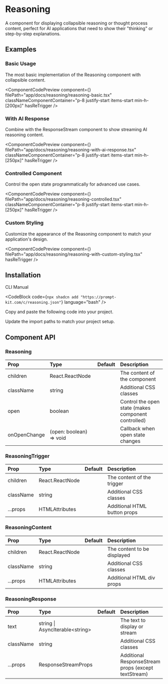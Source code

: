 
# Reasoning

A component for displaying collapsible reasoning or thought process content, perfect for AI applications that need to show their "thinking" or step-by-step explanations.

## Examples

### Basic Usage

The most basic implementation of the Reasoning component with collapsible content.

<ComponentCodePreview
  component={<ReasoningBasic />}
  filePath="app/docs/reasoning/reasoning-basic.tsx"
  classNameComponentContainer="p-8 justify-start items-start min-h-[200px]"
  hasReTrigger
/>

### With AI Response

Combine with the ResponseStream component to show streaming AI reasoning content.

<ComponentCodePreview
  component={<ReasoningWithAIResponse />}
  filePath="app/docs/reasoning/reasoning-with-ai-response.tsx"
  classNameComponentContainer="p-8 justify-start items-start min-h-[250px]"
  hasReTrigger
/>

### Controlled Component

Control the open state programmatically for advanced use cases.

<ComponentCodePreview
  component={<ReasoningControlled />}
  filePath="app/docs/reasoning/reasoning-controlled.tsx"
  classNameComponentContainer="p-8 justify-start items-start min-h-[250px]"
  hasReTrigger
/>

### Custom Styling

Customize the appearance of the Reasoning component to match your application's design.

<ComponentCodePreview
  component={<ReasoningWithCustomStyling />}
  filePath="app/docs/reasoning/reasoning-with-custom-styling.tsx"
  hasReTrigger
/>

## Installation

<Tabs defaultValue="cli">

<TabsList>
  <TabsTrigger value="cli">CLI</TabsTrigger>
  <TabsTrigger value="manual">Manual</TabsTrigger>
</TabsList>

<TabsContent value="cli">

<CodeBlock
  code={`npx shadcn add "https://prompt-kit.com/c/reasoning.json"`}
  language="bash"
/>

</TabsContent>

<TabsContent value="manual">

<Steps>

<Step>Copy and paste the following code into your project.</Step>

<CodeBlock filePath="components/prompt-kit/reasoning.tsx" language="tsx" />

<Step>Update the import paths to match your project setup.</Step>

</Steps>

</TabsContent>

</Tabs>

## Component API

### Reasoning

| Prop         | Type                    | Default | Description                                         |
| :----------- | :---------------------- | :------ | :-------------------------------------------------- |
| children     | React.ReactNode         |         | The content of the component                        |
| className    | string                  |         | Additional CSS classes                              |
| open         | boolean                 |         | Control the open state (makes component controlled) |
| onOpenChange | (open: boolean) => void |         | Callback when open state changes                    |

### ReasoningTrigger

| Prop      | Type            | Default | Description                  |
| :-------- | :-------------- | :------ | :--------------------------- |
| children  | React.ReactNode |         | The content of the trigger   |
| className | string          |         | Additional CSS classes       |
| ...props  | HTMLAttributes  |         | Additional HTML button props |

### ReasoningContent

| Prop      | Type            | Default | Description                 |
| :-------- | :-------------- | :------ | :-------------------------- |
| children  | React.ReactNode |         | The content to be displayed |
| className | string          |         | Additional CSS classes      |
| ...props  | HTMLAttributes  |         | Additional HTML div props   |

### ReasoningResponse

| Prop      | Type                              | Default | Description                                         |
| :-------- | :-------------------------------- | :------ | :-------------------------------------------------- |
| text      | string \| AsyncIterable\<string\> |         | The text to display or stream                       |
| className | string                            |         | Additional CSS classes                              |
| ...props  | ResponseStreamProps               |         | Additional ResponseStream props (except textStream) |
